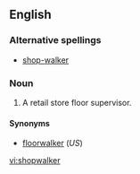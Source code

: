 ==English==

===Alternative spellings===
* [[shop-walker]]

===Noun===
{{en-noun}}

# {{UK}} A retail store floor supervisor.

====Synonyms====
* [[floorwalker]] (''US'')

[[vi:shopwalker]]